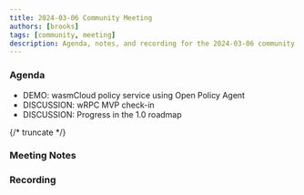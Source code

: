 ```yaml
---
title: 2024-03-06 Community Meeting
authors: [brooks]
tags: [community, meeting]
description: Agenda, notes, and recording for the 2024-03-06 community meeting
---
```



### Agenda

- DEMO: wasmCloud policy service using Open Policy Agent
- DISCUSSION: wRPC MVP check-in 
- DISCUSSION: Progress in the 1.0 roadmap

{/* truncate */}

### Meeting Notes

### Recording

<ReactPlayer url='https://www.youtube.com/watch?v=hzbdnDR5ds0' controls />
